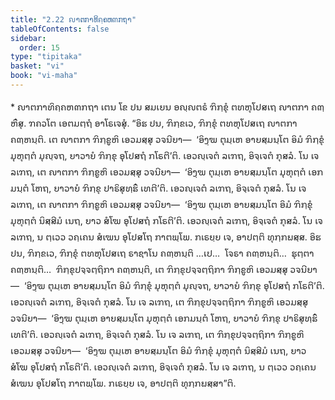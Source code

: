 ```yaml
---
title: "2.22 ຎາຕກາທິຄ຺ຄຫຓກຖາ"
tableOfContents: false
sidebar:
  order: 15
type: "tipitaka"
basket: "vi"
book: "vi-maha"
---
```



<DynamicBreadcrumb />

<Paragraph type="center" book="vi-maha">
* ຎາຕກາທິຄ຺ຄຫຓກຖາ
</Paragraph>

<Division number="166" book="vi-maha">

<Paragraph number="692" book="vi-maha">
ເຕນ ໂຂ ປນ ສມເຍນ ອຎ຺ຎຕຣໍ ຠິກ຺ຂຸໍ ຕທຫຸໂປສເຖ ຎາຕກາ ຄຓ຺ຫິໍສຸ. ຠຄວໂຕ ເອຕມຕ຺ຖໍ ອາໂຣເຈສຸໍ.
</Paragraph>

<Paragraph number="693" book="vi-maha">
“ອິຘ ປນ, ຠິກ຺ຂເວ, ຠິກ຺ຂຸໍ ຕທຫຸໂປສເຖ ຎາຕກາ ຄຓ຺ຫນ຺ຕິ. ເຕ ຎາຕກາ ຠິກ຺ຂູຫິ ເອວມສ຺ສຸ ວຈນີຍາ—  ‘ອິງ຺ຆ ຕຸມ຺ເຫ ອາຍສ຺ມນ຺ໂຕ ອິມໍ ຠິກ຺ຂຸໍ ມຸຫຸຕ຺ຕໍ ມຸຎ຺ຈຖ, ຍາວາຍໍ ຠິກ຺ຂຸ ອຸໂປສຖໍ ກໂຣຕີ’ຕິ. ເອວຎ຺ເຈຕໍ ລເຠຖ, ອິຈ຺ເຈຕໍ ກຸສລໍ. ໂນ ເຈ ລເຠຖ, ເຕ ຎາຕກາ ຠິກ຺ຂູຫິ ເອວມສ຺ສຸ ວຈນີຍາ—  ‘ອິງ຺ຆ ຕຸມ຺ເຫ ອາຍສ຺ມນ຺ໂຕ ມຸຫຸຕ຺ຕໍ ເອກມນ຺ຕໍ ໂຫຖ, ຍາວາຍໍ ຠິກ຺ຂຸ ປາຣິສຸທ຺ຘິໍ ເທຕີ’ຕິ. ເອວຎ຺ເຈຕໍ ລເຠຖ, ອິຈ຺ເຈຕໍ ກຸສລໍ. ໂນ ເຈ ລເຠຖ, ເຕ ຎາຕກາ ຠິກ຺ຂູຫິ ເອວມສ຺ສຸ ວຈນີຍາ—  ‘ອິງ຺ຆ ຕຸມ຺ເຫ ອາຍສ຺ມນ຺ໂຕ ອິມໍ ຠິກ຺ຂຸໍ ມຸຫຸຕ຺ຕໍ ນິສ຺ສີມໍ ເນຖ, ຍາວ ສໍໂຆ ອຸໂປສຖໍ ກໂຣຕີ’ຕິ. ເອວຎ຺ເຈຕໍ ລເຠຖ, ອິຈ຺ເຈຕໍ ກຸສລໍ. ໂນ ເຈ ລເຠຖ, ນ ຕ຺ເວວ ວຄ຺ເຄນ ສໍເຆນ ອຸໂປສໂຖ ກາຕພ຺ໂພ. ກເຣຍ຺ຍ ເຈ, ອາປຕ຺ຕິ ທຸກ຺ກຏສ຺ສ.
</Paragraph>

<Paragraph number="694" book="vi-maha">
ອິຘ ປນ, ຠິກ຺ຂເວ, ຠິກ຺ຂຸໍ ຕທຫຸໂປສເຖ ຣາຊາໂນ ຄຓ຺ຫນ຺ຕິ …ເປ…  ໂຈຣາ ຄຓ຺ຫນ຺ຕິ…  ຘຸຕ຺ຕາ ຄຓ຺ຫນ຺ຕິ…  ຠິກ຺ຂຸປຈ຺ຈຕ຺ຖິກາ ຄຓ຺ຫນ຺ຕິ, ເຕ ຠິກ຺ຂຸປຈ຺ຈຕ຺ຖິກາ ຠິກ຺ຂູຫິ ເອວມສ຺ສຸ ວຈນີຍາ—  ‘ອິງ຺ຆ ຕຸມ຺ເຫ ອາຍສ຺ມນ຺ໂຕ ອິມໍ ຠິກ຺ຂຸໍ ມຸຫຸຕ຺ຕໍ ມຸຎ຺ຈຖ, ຍາວາຍໍ ຠິກ຺ຂຸ ອຸໂປສຖໍ ກໂຣຕີ’ຕິ. ເອວຎ຺ເຈຕໍ ລເຠຖ, ອິຈ຺ເຈຕໍ ກຸສລໍ. ໂນ ເຈ ລເຠຖ, ເຕ ຠິກ຺ຂຸປຈ຺ຈຕ຺ຖິກາ ຠິກ຺ຂູຫິ ເອວມສ຺ສຸ ວຈນີຍາ—  ‘ອິງ຺ຆ ຕຸມ຺ເຫ ອາຍສ຺ມນ຺ໂຕ ມຸຫຸຕ຺ຕໍ ເອກມນ຺ຕໍ ໂຫຖ, ຍາວາຍໍ ຠິກ຺ຂຸ ປາຣິສຸທ຺ຘິໍ ເທຕີ’ຕິ. ເອວຎ຺ເຈຕໍ ລເຠຖ, ອິຈ຺ເຈຕໍ ກຸສລໍ. ໂນ ເຈ ລເຠຖ, ເຕ ຠິກ຺ຂຸປຈ຺ຈຕ຺ຖິກາ ຠິກ຺ຂູຫິ ເອວມສ຺ສຸ ວຈນີຍາ—  ‘ອິງ຺ຆ ຕຸມ຺ເຫ ອາຍສ຺ມນ຺ໂຕ ອິມໍ ຠິກ຺ຂຸໍ ມຸຫຸຕ຺ຕໍ ນິສ຺ສີມໍ ເນຖ, ຍາວ ສໍໂຆ ອຸໂປສຖໍ ກໂຣຕີ’ຕິ. ເອວຎ຺ເຈຕໍ ລເຠຖ, ອິຈ຺ເຈຕໍ ກຸສລໍ. ໂນ ເຈ ລເຠຖ, ນ ຕ຺ເວວ ວຄ຺ເຄນ ສໍເຆນ ອຸໂປສໂຖ ກາຕພ຺ໂພ. ກເຣຍ຺ຍ ເຈ, ອາປຕ຺ຕິ ທຸກ຺ກຏສ຺ສາ”ຕິ.
</Paragraph>
</Division>